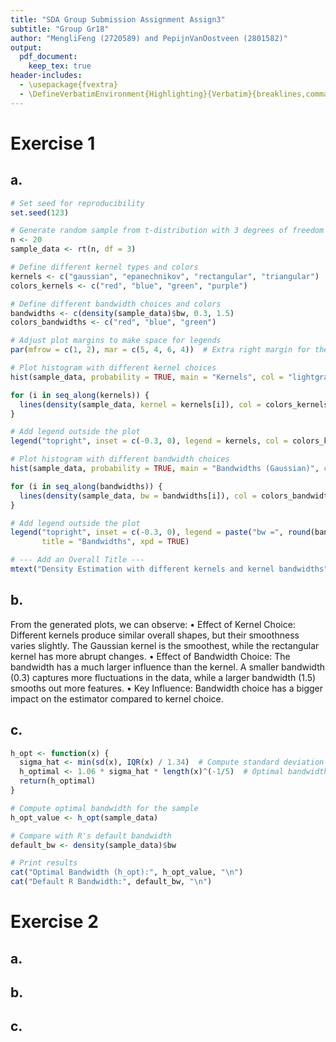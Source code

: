```yaml
---
title: "SDA Group Submission Assignment Assign3"
subtitle: "Group Gr18" 
author: "MengliFeng (2720589) and PepijnVanOostveen (2801582)"
output: 
  pdf_document:
    keep_tex: true
header-includes:
  - \usepackage{fvextra}
  - \DefineVerbatimEnvironment{Highlighting}{Verbatim}{breaklines,commandchars=\\\{\}}
---
```


# Exercise 1
## a.
```r
# Set seed for reproducibility
set.seed(123)

# Generate random sample from t-distribution with 3 degrees of freedom
n <- 20
sample_data <- rt(n, df = 3)

# Define different kernel types and colors
kernels <- c("gaussian", "epanechnikov", "rectangular", "triangular")
colors_kernels <- c("red", "blue", "green", "purple")

# Define different bandwidth choices and colors
bandwidths <- c(density(sample_data)$bw, 0.3, 1.5)
colors_bandwidths <- c("red", "blue", "green")

# Adjust plot margins to make space for legends
par(mfrow = c(1, 2), mar = c(5, 4, 6, 4))  # Extra right margin for the legend

# Plot histogram with different kernel choices
hist(sample_data, probability = TRUE, main = "Kernels", col = "lightgray", border = "black")

for (i in seq_along(kernels)) {
  lines(density(sample_data, kernel = kernels[i]), col = colors_kernels[i], lwd = 2)
}

# Add legend outside the plot
legend("topright", inset = c(-0.3, 0), legend = kernels, col = colors_kernels, lwd = 2, cex = 0.5, title = "Kernels", xpd = TRUE)

# Plot histogram with different bandwidth choices
hist(sample_data, probability = TRUE, main = "Bandwidths (Gaussian)", col = "lightgray", border = "black")

for (i in seq_along(bandwidths)) {
  lines(density(sample_data, bw = bandwidths[i]), col = colors_bandwidths[i], lwd = 2)
}

# Add legend outside the plot
legend("topright", inset = c(-0.3, 0), legend = paste("bw =", round(bandwidths, 2)), col = colors_bandwidths, lwd = 2, cex = 0.5,
       title = "Bandwidths", xpd = TRUE)

# --- Add an Overall Title ---
mtext("Density Estimation with different kernels and kernel bandwidths",line = 4, cex = 1, font = 1, adj = 1)
```

## b.
From the generated plots, we can observe:
	•	Effect of Kernel Choice: Different kernels produce similar overall shapes, but their smoothness varies slightly. The Gaussian kernel is the smoothest, while the rectangular kernel has more abrupt changes.
	•	Effect of Bandwidth Choice: The bandwidth has a much larger influence than the kernel. A smaller bandwidth (0.3) captures more fluctuations in the data, while a larger bandwidth (1.5) smooths out more features.
	•	Key Influence: Bandwidth choice has a bigger impact on the estimator compared to kernel choice.
	
## c.
```r
h_opt <- function(x) {
  sigma_hat <- min(sd(x), IQR(x) / 1.34)  # Compute standard deviation and interquartile range
  h_optimal <- 1.06 * sigma_hat * length(x)^(-1/5)  # Optimal bandwidth formula
  return(h_optimal)
}

# Compute optimal bandwidth for the sample
h_opt_value <- h_opt(sample_data)

# Compare with R's default bandwidth
default_bw <- density(sample_data)$bw

# Print results
cat("Optimal Bandwidth (h_opt):", h_opt_value, "\n")
cat("Default R Bandwidth:", default_bw, "\n")
```

# Exercise 2
## a.

## b.

## c.

